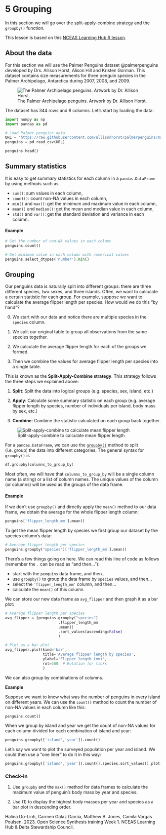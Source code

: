 # 5 Grouping
<!-- TODO: improve introduction -->
In this section we will go over the split-apply-combine strategy and the `groupby()` function.

This lesson is based on this [NCEAS Learning Hub R lesson](https://learning.nceas.ucsb.edu/2023-06-delta/session_11.html#summary-statistics-using-group_by-and-summarize).

<!-- TODO: add learning objectives -->

## About the data

For this section we will use the  Palmer Penguins dataset @palmerpenguins developed by Drs. Allison Horst, Alison Hill and Kristen Gorman. This dataset contains size measurements for three penguin species in the Palmer Archipelago, Antarctica  during 2007, 2008, and 2009. 

![The Palmer Archipelago penguins. Artwork by Dr. Allison Horst.](/book/images/lesson-5/penguins-logo.png)

The dataset has 344 rows and 8 columns. 
Let's start by loading the data:

```python
import numpy as np
import pandas as pd

# Load Palmer penguins data
URL = 'https://raw.githubusercontent.com/allisonhorst/palmerpenguins/main/inst/extdata/penguins.csv'
penguins = pd.read_csv(URL)

penguins.head()
```

## Summary statistics

It is easy to get summary statistics for each column in a `pandas.DataFrame` by using methods such as 

- `sum()`: sum values in each column,
- `count()`: count non-NA values in each column,
- `min()` and `max()`: get the minimum and maximum value in each column,  
- `mean()` and `median()`: get the mean and median value in each column,
- `std()` and `var()`: get the standard deviation and variance in each column.

#### Example

```python
# Get the number of non-NA values in each column 
penguins.count()
```

```python
# Get minimum value in each column with numerical values
penguins.select_dtypes('number').min()
```

<!--
TO DO:
Add a note about select_dtypes
-->

## Grouping

Our penguins data is naturally split into different groups: there are three different species, two sexes, and three islands. Often, we want to calculate a certain statistic for each group. For example, suppose we want to calculate the average flipper length per species.  How would we do this "by hand"?

0. We start with our data and notice there are multiple species in the `species` column.

1. We split our original table to group all observations from the same species together.

2. We calculate the average flipper length for each of the groups we formed.

3. Then we combine the values for average flipper length per species into a single table.

This is known as the **Split-Apply-Combine strategy**. This strategy follows the three steps we explained above:

1. **Split**: Split the data into logical groups (e.g. species, sex, island, etc.)

2. **Apply**: Calculate some summary statistic on each group (e.g. average flipper length by species, number of individuals per island, body mass by sex, etc.)

3. **Combine**: Combine the statistic calculated on each group back together.

![Split-apply-combine to calculate mean flipper length](/book/images/lesson-6/split-apply-combine-penguins-diagram.png)

For a `pandas.DataFrame`,  we can use the [`groupby()`](https://pandas.pydata.org/docs/reference/api/pandas.DataFrame.groupby.html) method to split (i.e. group) the data into different categories. The general syntax for `groupby()` is

```python
df.groupby(columns_to_group_by)
```
Most often, we will have that
`columns_to_group_by` will be a single column name (a string) or a list of column names. The unique values of the column (or columns) will be used as the groups of the data frame.

#### Example

If we don't use `groupby()` and directly apply the `mean()` method to our data frame, we obtain the average for the whole flipper length column:

```python
penguins['flipper_length_mm'].mean()
```

To get the mean flipper length by species we first group our dataset by the species column's data:

```python
# Average flipper length per species
penguins.groupby("species")['flipper_length_mm'].mean()
```

There's a few things going on here. We can read this line of code as follows (remember the `.` can be read as "and then..."):

- start with the `penguins` data frame, and then...
- use `groupby()` to group the data frame by `species` values, and then...
- select the `'flipper_length_mm'` column, and then...
- calculate the `mean()` of this column.

We can store our new data frame as `avg_flipper` and then graph it as a bar plot:

```python
# Average flipper length per species
avg_flipper = (penguins.groupby("species")
                        .flipper_length_mm
                        .mean()
                        .sort_values(ascending=False)
                        )

# Plot as a bar plot
avg_flipper.plot(kind='bar',
                 title='Average flipper length by species',
                 ylabel='Flipper length (mm)',
                 rot=360  # Rotation for ticks 
                 ) 
```

We can also group by combinations of columns. 

**Example**

 Suppose we want to know what was the number of penguins in every island on different years. We can use the `count()` method to count the number of non-NA values in each column like this:

```python
penguins.count()
```

When we group by island and year we get the count of non-NA values for each column divided for each combination of island and year:

```python
penguins.groupby(['island','year']).count()
```

Let's say we want to plot the surveyed population per year and island. We could then use a "one liner" to do it in this way:

```python
penguins.groupby(['island','year']).count().species.sort_values().plot(kind='barh')
```

<!--
TO DO:
Talk about what is `groupby()` : lazy method
-->

### Check-in

(1) Use `groupby` and the `max()` method for data frames to calculate the maximum value of penguin's body mass by year and species.

<!--
```python
penguins.groupby(['year','species']).body_mass_g.max()
```
-->

(2) Use (1) to display the highest body masses per year and species as a bar plot in descending order.

<!--
penguins.groupby(['year','species']).body_mass_g.max().sort_values(ascending=False).plot(kind='barh')
-->


 Halina Do-Linh, Carmen Galaz García, Matthew B. Jones, Camila Vargas Poulsen. 2023. Open Science Synthesis training Week 1. NCEAS Learning Hub & Delta Stewardship Council.
